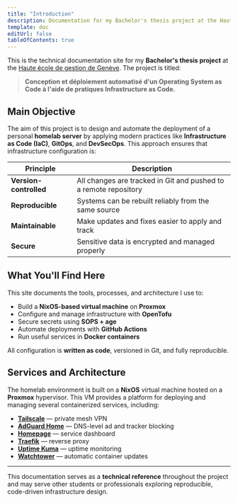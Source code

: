 ```yaml
---
title: "Introduction"
description: Documentation for my Bachelor's thesis project at the Haute école de gestion de Genève.
template: doc
editUrl: false
tableOfContents: true
---
```


This is the technical documentation site for my **Bachelor's thesis project** at the [Haute école de gestion de Genève](https://www.hesge.ch/heg). The project is titled:

> **Conception et déploiement automatisé d'un Operating System as Code à l'aide de pratiques Infrastructure as Code.**

## Main Objective

The aim of this project is to design and automate the deployment of a personal **homelab server** by applying modern practices like **Infrastructure as Code (IaC)**, **GitOps**, and **DevSecOps**. This approach ensures that infrastructure configuration is:

| Principle              | Description                                                      |
| ---------------------- | ---------------------------------------------------------------- |
| **Version-controlled** | All changes are tracked in Git and pushed to a remote repository |
| **Reproducible**       | Systems can be rebuilt reliably from the same source             |
| **Maintainable**       | Make updates and fixes easier to apply and track                 |
| **Secure**             | Sensitive data is encrypted and managed properly                 |

## What You'll Find Here

This site documents the tools, processes, and architecture I use to:

- Build a **NixOS-based virtual machine** on **Proxmox**
- Configure and manage infrastructure with **OpenTofu**
- Secure secrets using **SOPS + age**
- Automate deployments with **GitHub Actions**
- Run useful services in **Docker containers**

All configuration is **written as code**, versioned in Git, and fully reproducible.

## Services and Architecture

The homelab environment is built on a **NixOS** virtual machine hosted on a **Proxmox** hypervisor. This VM provides a platform for deploying and managing several containerized services, including:

- **[Tailscale](https://tailscale.com)** — private mesh VPN
- **[AdGuard Home](https://adguard.com/en/adguard-home/overview.html)** — DNS-level ad and tracker blocking
- **[Homepage](https://github.com/gethomepage/homepage)** — service dashboard
- **[Traefik](https://traefik.io)** — reverse proxy
- **[Uptime Kuma](https://github.com/louislam/uptime-kuma)** — uptime monitoring
- **[Watchtower](https://github.com/containrrr/watchtower)** — automatic container updates

---

This documentation serves as a **technical reference** throughout the project and may serve other students or professionals exploring reproducible, code-driven infrastructure design.
